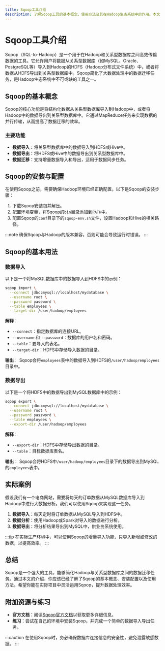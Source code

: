 ```yaml
---
title: Sqoop工具介绍
description: 了解Sqoop工具的基本概念、使用方法及其在Hadoop生态系统中的作用。本文适合初学者，包含代码示例和实际案例。
---
```


# Sqoop工具介绍

Sqoop（SQL-to-Hadoop）是一个用于在Hadoop和关系型数据库之间高效传输数据的工具。它允许用户将数据从关系型数据库（如MySQL、Oracle、PostgreSQL等）导入到Hadoop的HDFS（Hadoop分布式文件系统）中，或者将数据从HDFS导出到关系型数据库中。Sqoop简化了大数据处理中的数据迁移任务，是Hadoop生态系统中不可或缺的工具之一。

## Sqoop的基本概念

Sqoop的核心功能是将结构化数据从关系型数据库导入到Hadoop中，或者将Hadoop中的数据导出到关系型数据库中。它通过MapReduce任务来实现数据的并行传输，从而提高了数据迁移的效率。

### 主要功能
- **数据导入**：将关系型数据库中的数据导入到HDFS或Hive中。
- **数据导出**：将HDFS或Hive中的数据导出到关系型数据库中。
- **数据迁移**：支持增量数据导入和导出，适用于数据同步任务。

## Sqoop的安装与配置

在使用Sqoop之前，需要确保Hadoop环境已经正确配置。以下是Sqoop的安装步骤：

1. 下载Sqoop安装包并解压。
2. 配置环境变量，将Sqoop的`bin`目录添加到`PATH`中。
3. 配置Sqoop的`conf`目录下的`sqoop-env.sh`文件，设置Hadoop和Hive的相关路径。

:::note
确保Sqoop与Hadoop的版本兼容，否则可能会导致运行时错误。
:::

## Sqoop的基本用法

### 数据导入

以下是一个将MySQL数据库中的数据导入到HDFS中的示例：

```bash
sqoop import \
  --connect jdbc:mysql://localhost/mydatabase \
  --username root \
  --password password \
  --table employees \
  --target-dir /user/hadoop/employees
```

**解释**：
- `--connect`：指定数据库的连接URL。
- `--username` 和 `--password`：数据库的用户名和密码。
- `--table`：要导入的表名。
- `--target-dir`：HDFS中存储导入数据的目录。

**输出**：
Sqoop会将`employees`表中的数据导入到HDFS的`/user/hadoop/employees`目录中。

### 数据导出

以下是一个将HDFS中的数据导出到MySQL数据库中的示例：

```bash
sqoop export \
  --connect jdbc:mysql://localhost/mydatabase \
  --username root \
  --password password \
  --table employees \
  --export-dir /user/hadoop/employees
```

**解释**：
- `--export-dir`：HDFS中存储导出数据的目录。
- `--table`：目标数据库表名。

**输出**：
Sqoop会将HDFS中`/user/hadoop/employees`目录下的数据导出到MySQL的`employees`表中。

## 实际案例

假设我们有一个电商网站，需要将每天的订单数据从MySQL数据库导入到Hadoop中进行大数据分析。我们可以使用Sqoop来实现这一任务。

1. **数据导入**：每天定时将订单数据从MySQL导入到HDFS中。
2. **数据分析**：使用Hadoop或Spark对导入的数据进行分析。
3. **数据导出**：将分析结果导出到MySQL中，供业务系统使用。

:::tip
在实际生产环境中，可以使用Sqoop的增量导入功能，只导入新增或修改的数据，以提高效率。
:::

## 总结

Sqoop是一个强大的工具，能够简化Hadoop与关系型数据库之间的数据迁移任务。通过本文的介绍，你应该已经了解了Sqoop的基本概念、安装配置以及使用方法。希望你能在实际项目中灵活运用Sqoop，提升数据处理效率。

## 附加资源与练习

- **官方文档**：阅读[Sqoop官方文档](https://sqoop.apache.org/docs/)以获取更多详细信息。
- **练习**：尝试在自己的环境中安装Sqoop，并完成一个简单的数据导入导出任务。

:::caution
在使用Sqoop时，务必确保数据库连接信息的安全性，避免泄露敏感数据。
:::